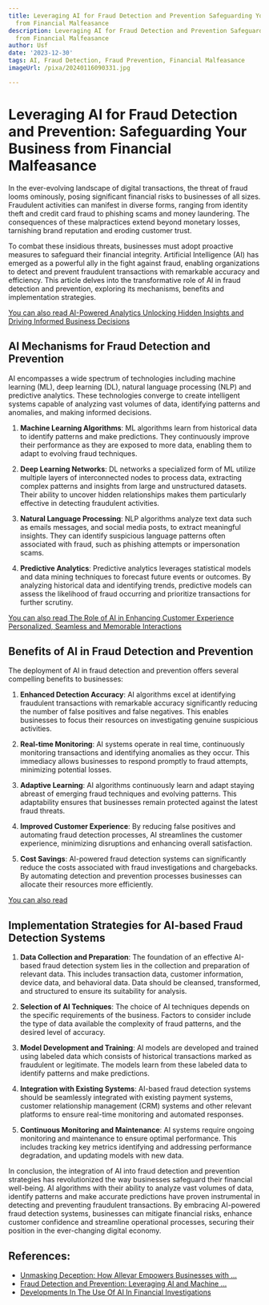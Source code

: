 ```yaml
---
title: Leveraging AI for Fraud Detection and Prevention Safeguarding Your Business
  from Financial Malfeasance
description: Leveraging AI for Fraud Detection and Prevention Safeguarding Your Business
  from Financial Malfeasance
author: Usf
date: '2023-12-30'
tags: AI, Fraud Detection, Fraud Prevention, Financial Malfeasance
imageUrl: /pixa/20240116090331.jpg

---
```

# Leveraging AI for Fraud Detection and Prevention: Safeguarding  Your Business from Financial  Malfeasance

In the ever-evolving landscape of digital transactions, the threat  of fraud looms  ominously, posing significant financial  risks to businesses of all sizes. Fraudulent activities can manifest in diverse forms, ranging from identity theft and credit  card fraud to phishing scams and money laundering.  The consequences of these malpractices extend beyond monetary losses, tarnishing brand reputation and eroding customer trust.

To combat these insidious threats, businesses must adopt proactive measures  to safeguard their financial integrity. Artificial Intelligence  (AI)  has emerged as a powerful ally in  the fight against fraud, enabling organizations to detect and prevent fraudulent transactions with remarkable accuracy and efficiency. This article delves into  the transformative role of AI in fraud detection and prevention, exploring  its mechanisms, benefits and implementation  strategies.

[You can also read AI-Powered  Analytics  Unlocking Hidden Insights  and Driving Informed Business Decisions](AI-Powered%20Analytics%20Unlocking%20Hidden%20Insights%20and%20Driving%20Informed%20Business%20Decisions)


## AI Mechanisms for Fraud Detection and Prevention

AI encompasses a wide spectrum of technologies including machine learning (ML), deep learning (DL), natural language processing (NLP) and predictive analytics. These technologies converge to create intelligent systems capable of analyzing  vast volumes of data, identifying patterns and anomalies, and  making informed decisions.

1. **Machine Learning Algorithms**: ML algorithms learn from historical data  to identify patterns and make predictions. They continuously improve their performance  as  they are exposed to more  data, enabling them to adapt to evolving fraud techniques.

2. **Deep Learning Networks**: DL networks a specialized form of ML  utilize multiple layers of interconnected nodes to process data, extracting complex patterns and  insights  from large and unstructured datasets. Their ability to uncover hidden  relationships makes them particularly effective in detecting fraudulent  activities.

3.  **Natural Language Processing**: NLP algorithms analyze text data  such as emails messages,  and social media  posts, to extract  meaningful insights. They can identify suspicious language patterns  often associated with fraud, such  as phishing attempts or impersonation scams.

4. **Predictive Analytics**: Predictive analytics leverages statistical models and data mining techniques to forecast future events or outcomes. By analyzing historical data and  identifying trends, predictive models can assess  the likelihood of fraud occurring and prioritize transactions for further scrutiny.

[You can also read The Role of AI in Enhancing Customer Experience Personalized,  Seamless and Memorable Interactions](The%20Role%20of%20AI%20in%20Enhancing%20Customer%20Experience%20Personalized%2C%20Seamless%2C%20and%20Memorable%20Interactions)


## Benefits of AI in Fraud Detection and Prevention

The deployment of AI in fraud detection and  prevention offers several compelling benefits  to businesses:

1.  **Enhanced Detection Accuracy**:  AI algorithms excel at identifying fraudulent transactions with remarkable accuracy significantly  reducing the number of false positives and false negatives. This enables businesses to focus their resources on investigating genuine suspicious activities.

2. **Real-time Monitoring**: AI systems  operate in real time, continuously monitoring transactions and  identifying anomalies as they occur. This immediacy allows businesses to respond promptly to fraud  attempts, minimizing potential  losses.

3. **Adaptive Learning**: AI algorithms continuously learn and adapt staying abreast of emerging fraud techniques  and evolving patterns.  This adaptability  ensures that businesses  remain protected against the latest fraud threats.

4. **Improved Customer Experience**: By reducing false positives and automating fraud detection processes, AI streamlines the customer experience, minimizing disruptions and enhancing overall satisfaction.

5. **Cost Savings**:  AI-powered fraud detection systems can significantly reduce the  costs associated with fraud investigations  and chargebacks. By automating detection and  prevention processes businesses can  allocate their resources more  efficiently.

[You can also  read ]()


## Implementation Strategies for AI-based Fraud Detection Systems

1. **Data Collection and Preparation**: The foundation of an effective AI-based fraud detection system lies in the collection and preparation  of relevant data. This includes transaction data, customer information,  device data, and behavioral data. Data should be cleansed, transformed, and structured to  ensure its suitability for analysis.

2. **Selection  of AI Techniques**: The choice of AI techniques depends on the specific requirements of the  business. Factors to consider include the type of data available the complexity of fraud patterns, and the desired level of accuracy.

3. **Model Development  and Training**: AI models are  developed and  trained using labeled data which consists of historical  transactions marked as fraudulent or legitimate. The models learn  from these labeled data to identify patterns and make  predictions.

4. **Integration with Existing Systems**: AI-based fraud detection systems should be seamlessly integrated with existing payment systems, customer relationship  management (CRM) systems and other relevant platforms to ensure real-time monitoring and automated responses.

5. **Continuous Monitoring and Maintenance**: AI systems require ongoing  monitoring and maintenance to ensure optimal performance. This includes tracking key metrics identifying and addressing performance degradation, and  updating models with new data.

In conclusion, the integration of AI into fraud detection and prevention strategies has revolutionized the way businesses safeguard their financial well-being. AI algorithms with their ability  to analyze vast  volumes of data, identify patterns and make accurate predictions have  proven instrumental in detecting and preventing fraudulent transactions. By embracing AI-powered fraud detection systems, businesses  can mitigate financial risks, enhance  customer confidence and streamline operational processes, securing their position  in  the ever-changing digital economy.

## References:
- [Unmasking Deception: How Allevar Empowers Businesses with ...](https://www.linkedin.com/pulse/unmasking-deception-how-allevar-empowers-businesses-advanced)
- [Fraud Detection and Prevention: Leveraging AI and Machine ...](https://www.linkedin.com/pulse/fraud-detection-prevention-leveraging-ai-machine-learning-combat)
- [Developments In The Use Of AI In Financial Investigations](https://www.alvarezandmarsal.com/insights/developments-use-ai-financial-investigations)
